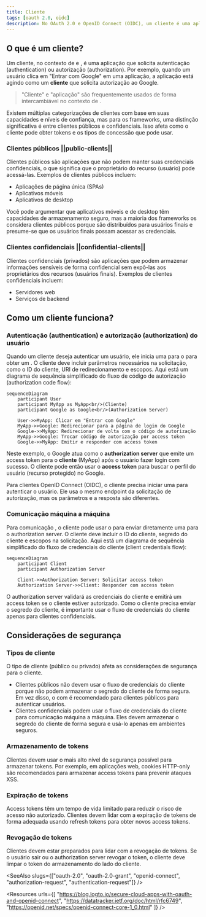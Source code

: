 ```yaml
---
title: Cliente
tags: [oauth 2.0, oidc]
description: No OAuth 2.0 e OpenID Connect (OIDC), um cliente é uma aplicação que solicita autenticação (authentication) ou autorização (authorization) em nome de um usuário ou de si mesmo. Clientes podem ser públicos ou confidenciais (privados), e eles usam diferentes tipos de concessão para obter tokens.
---
```


## O que é um cliente?

Um cliente, no contexto de <Ref slug="oauth-2.0" /> e <Ref slug="openid-connect" />, é uma aplicação que solicita autenticação (authentication) ou autorização (authorization). Por exemplo, quando um usuário clica em "Entrar com Google" em uma aplicação, a aplicação está agindo como um **cliente** que solicita autorização ao Google.

> "Cliente" e "aplicação" são frequentemente usados de forma intercambiável no contexto de <Ref slug="iam" />.

Existem múltiplas categorizações de clientes com base em suas capacidades e níveis de confiança, mas para os frameworks, uma distinção significativa é entre clientes públicos e confidenciais. Isso afeta como o cliente pode obter tokens e os tipos de concessão que pode usar.

### Clientes públicos ||public-clients||

Clientes públicos são aplicações que não podem manter suas credenciais confidenciais, o que significa que o proprietário do recurso (usuário) pode acessá-las. Exemplos de clientes públicos incluem:

- Aplicações de página única (SPAs)
- Aplicativos móveis
- Aplicativos de desktop

Você pode argumentar que aplicativos móveis e de desktop têm capacidades de armazenamento seguro, mas a maioria dos frameworks os considera clientes públicos porque são distribuídos para usuários finais e presume-se que os usuários finais possam acessar as credenciais.

### Clientes confidenciais ||confidential-clients||

Clientes confidenciais (privados) são aplicações que podem armazenar informações sensíveis de forma confidencial sem expô-las aos proprietários dos recursos (usuários finais). Exemplos de clientes confidenciais incluem:

- Servidores web
- Serviços de backend

## Como um cliente funciona?

### Autenticação (authentication) e autorização (authorization) do usuário

Quando um cliente deseja autenticar um usuário, ele inicia uma <Ref slug="authorization-request" /> para o <Ref slug="authorization-server" /> para obter um <Ref slug="access-token" />. O cliente deve incluir parâmetros necessários na solicitação, como o ID do cliente, URI de redirecionamento e escopos. Aqui está um diagrama de sequência simplificado do fluxo de código de autorização (authorization code flow):

```mermaid
sequenceDiagram
    participant User
    participant MyApp as MyApp<br/>(Cliente)
    participant Google as Google<br/>(Authorization Server)

    User->>MyApp: Clicar em "Entrar com Google"
    MyApp->>Google: Redirecionar para a página de login do Google
    Google->>MyApp: Redirecionar de volta com o código de autorização
    MyApp->>Google: Trocar código de autorização por access token
    Google->>MyApp: Emitir e responder com access token
```

Neste exemplo, o Google atua como o **authorization server** que emite um access token para o **cliente** (MyApp) após o usuário fazer login com sucesso. O cliente pode então usar o **access token** para buscar o perfil do usuário (recurso protegido) no Google.

Para clientes OpenID Connect (OIDC), o cliente precisa iniciar uma <Ref slug="authentication-request" /> para autenticar o usuário. Ele usa o mesmo endpoint da solicitação de autorização, mas os parâmetros e a resposta são diferentes.

### Comunicação máquina a máquina

Para comunicação <Ref slug="machine-to-machine" />, o cliente pode usar o <Ref slug="client-credentials-flow" /> para enviar diretamente uma <Ref slug="token-request" /> para o authorization server. O cliente deve incluir o ID do cliente, segredo do cliente e escopos na solicitação. Aqui está um diagrama de sequência simplificado do fluxo de credenciais do cliente (client credentials flow):

```mermaid
sequenceDiagram
    participant Client
    participant Authorization Server

    Client->>Authorization Server: Solicitar access token
    Authorization Server->>Client: Responder com access token
```

O authorization server validará as credenciais do cliente e emitirá um access token se o cliente estiver autorizado. Como o cliente precisa enviar o segredo do cliente, é importante usar o fluxo de credenciais do cliente apenas para clientes confidenciais.

## Considerações de segurança

### Tipos de cliente

O tipo de cliente (público ou privado) afeta as considerações de segurança para o cliente.

- Clientes públicos não devem usar o fluxo de credenciais do cliente porque não podem armazenar o segredo do cliente de forma segura. Em vez disso, o <Ref slug="authorization-code-flow" /> com <Ref slug="pkce" /> é recomendado para clientes públicos para autenticar usuários.
- Clientes confidenciais podem usar o fluxo de credenciais do cliente para comunicação máquina a máquina. Eles devem armazenar o segredo do cliente de forma segura e usá-lo apenas em ambientes seguros.

### Armazenamento de tokens

Clientes devem usar o mais alto nível de segurança possível para armazenar tokens. Por exemplo, em aplicações web, cookies HTTP-only são recomendados para armazenar access tokens para prevenir ataques XSS.

### Expiração de tokens

Access tokens têm um tempo de vida limitado para reduzir o risco de acesso não autorizado. Clientes devem lidar com a expiração de tokens de forma adequada usando <Ref slug="refresh-token">refresh tokens</Ref> para obter novos access tokens.

### Revogação de tokens

Clientes devem estar preparados para lidar com a revogação de tokens. Se o usuário sair ou o authorization server revogar o token, o cliente deve limpar o token do armazenamento do lado do cliente.

<SeeAlso slugs={["oauth-2.0", "oauth-2.0-grant", "openid-connect", "authorization-request", "authentication-request"]} />

<Resources
  urls={[
    "https://blog.logto.io/secure-cloud-apps-with-oauth-and-openid-connect",
    "https://datatracker.ietf.org/doc/html/rfc6749",
    "https://openid.net/specs/openid-connect-core-1_0.html"
  ]}
/>
